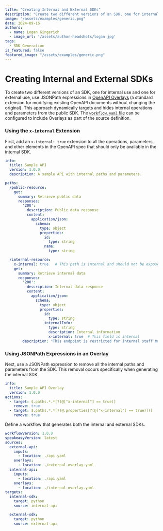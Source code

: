 ```yaml
---
title: "Creating Internal and External SDKs"
description: "Create two different versions of an SDK, one for internal use and one for external use, using JSONPath expressions in OpenAPI Overlays."
image: "/assets/examples/generic.png"
date: 2024-09-16
authors:
  - name: Logan Gingerich
  - image_url: '/assets/author-headshots/logan.jpg'
tags:
  - SDK Generation
is_featured: false
featured_image: "/assets/examples/generic.png"
---
```


# Creating Internal and External SDKs

To create two different versions of an SDK, one for internal use and one for external use, use JSONPath expressions in [OpenAPI Overlays](/openapi/overlays) (a standard extension for modifying existing OpenAPI documents without changing the original). This approach dynamically targets and hides internal operations and parameters from the public SDK. The [`workflow.yaml` file](/docs/workflow-file-reference) can be configured to include Overlays as part of the source definition.

### Using the `x-internal` Extension

First, add an `x-internal: true` extension to all the operations, parameters, and other elements in the OpenAPI spec that should only be available in the internal SDK.

```yaml api.yaml
info:
  title: Sample API
  version: 1.0.0
  description: A sample API with internal paths and parameters.

paths:
  /public-resource:
    get:
      summary: Retrieve public data
      responses:
        '200':
          description: Public data response
          content:
            application/json:
              schema:
                type: object
                properties:
                  id:
                    type: string
                  name:
                    type: string

  /internal-resource:
    x-internal: true   # This path is internal and should not be exposed externally
    get:
      summary: Retrieve internal data
      responses:
        '200':
          description: Internal data response
          content:
            application/json:
              schema:
                type: object
                properties:
                  id:
                    type: string
                  internalInfo:
                    type: string
                    description: Internal information
                    x-internal: true  # This field is internal
        description: "This endpoint is restricted for internal staff management and not visible in public SDKs."
```

### Using JSONPath Expressions in an Overlay

Next, use a JSONPath expression to remove all the internal paths and parameters from the SDK. This removal occurs specifically when generating the internal SDK.

```yaml internal-overlay.yaml
info:
  title: Sample API Overlay
  version: 1.0.0
actions:
  - target: $.paths.*.*[?(@["x-internal"] == true)]
    remove: true
  - target: $.paths.*.*[?(@.properties[?(@["x-internal"] == true)])]
    remove: true
```

Define a workflow that generates both the internal and external SDKs.

```yaml workflow.yaml
workflowVersion: 1.0.0
speakeasyVersion: latest
sources:
  external-api:
    inputs:
      - location: ./api.yaml
    overlays:
      - location: ./external-overlay.yaml
  internal-api:
    inputs:
      - location: ./api.yaml
    overlays:
      - location: ./internal-overlay.yaml
targets:
  internal-sdk:
    target: python
    source: internal-api

  external-sdk:
    target: python
    source: external-api
```      